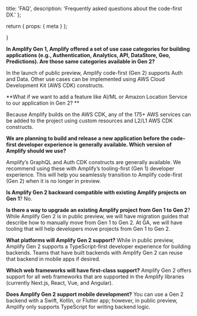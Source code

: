   title: 'FAQ',
  description: 'Frequently asked questions about the code-first DX.'
};

  return {
    props: {
      meta
    }
  };

}

**In Amplify Gen 1, Amplify offered a set of use case categories for building applications (e.g., Authentication, Analytics, API, DataStore, Geo, Predictions). Are those same categories available in Gen 2?**

In the launch of public preview, Amplify code-first (Gen 2) supports Auth and Data. Other use cases can be implemented using AWS Cloud Development Kit (AWS CDK) constructs.

**What if we want to add a feature like AI/ML or Amazon Location Service to our application in Gen 2?
**

Because Amplify builds on the AWS CDK, any of the 175+ AWS services can be added to the project using custom resources <link here> and L2/L1 AWS CDK constructs.

**We are planning to build and release a new application before the code-first developer experience is generally available. Which version of Amplify should we use?**

Amplify’s GraphQL and Auth CDK constructs are generally available. We recommend using these with Amplify’s tooling-first (Gen 1) developer experience. This will help you seamlessly transition to Amplify code-first (Gen 2) when it is no longer in preview.

**Is Amplify Gen 2 backward compatible with existing Amplify projects on Gen 1**?
No.

**Is there a way to upgrade an existing Amplify project from Gen 1 to Gen 2**?
While Amplify Gen 2 is in public preview, we will have migration guides that describe how to manually move from Gen 1 to Gen 2. At GA, we will have tooling that will help developers move projects from Gen 1 to Gen 2.

**What platforms will Amplify Gen 2 support?**
While in public preview, Amplify Gen 2 supports a TypeScript-first developer experience for building backends. Teams that have built backends with Amplify Gen 2 can reuse that backend in mobile apps if desired.

 
**Which web frameworks will have first-class support?**
Amplify Gen 2 offers support for all web frameworks that are supported in the Amplify libraries (currently Next.js, React, Vue, and Angular).

**Does Amplify Gen 2 support mobile development?**
You can use a Gen 2 backend with a Swift, Kotlin, or Flutter app; however, in public preview, Amplify only supports TypeScript for writing backend logic.
